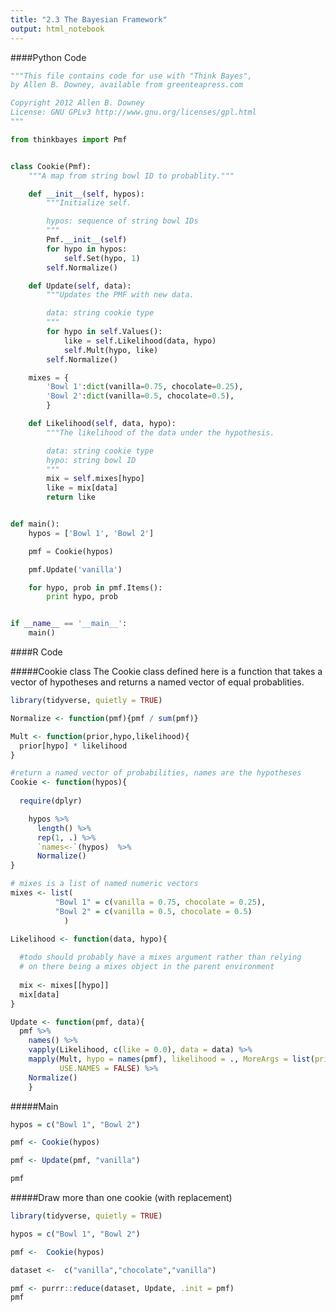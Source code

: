 ```yaml
---
title: "2.3 The Bayesian Framework"
output: html_notebook
---
```


####Python Code

```python
"""This file contains code for use with "Think Bayes",
by Allen B. Downey, available from greenteapress.com

Copyright 2012 Allen B. Downey
License: GNU GPLv3 http://www.gnu.org/licenses/gpl.html
"""

from thinkbayes import Pmf


class Cookie(Pmf):
    """A map from string bowl ID to probablity."""

    def __init__(self, hypos):
        """Initialize self.

        hypos: sequence of string bowl IDs
        """
        Pmf.__init__(self)
        for hypo in hypos:
            self.Set(hypo, 1)
        self.Normalize()

    def Update(self, data):
        """Updates the PMF with new data.

        data: string cookie type
        """
        for hypo in self.Values():
            like = self.Likelihood(data, hypo)
            self.Mult(hypo, like)
        self.Normalize()

    mixes = {
        'Bowl 1':dict(vanilla=0.75, chocolate=0.25),
        'Bowl 2':dict(vanilla=0.5, chocolate=0.5),
        }

    def Likelihood(self, data, hypo):
        """The likelihood of the data under the hypothesis.

        data: string cookie type
        hypo: string bowl ID
        """
        mix = self.mixes[hypo]
        like = mix[data]
        return like


def main():
    hypos = ['Bowl 1', 'Bowl 2']

    pmf = Cookie(hypos)

    pmf.Update('vanilla')

    for hypo, prob in pmf.Items():
        print hypo, prob


if __name__ == '__main__':
    main()
```

####R Code


#####Cookie class
The Cookie class defined here is a function that takes a vector of hypotheses
and returns a named vector of equal probablities.

```r
library(tidyverse, quietly = TRUE)

Normalize <- function(pmf){pmf / sum(pmf)}

Mult <- function(prior,hypo,likelihood){
  prior[hypo] * likelihood
}

#return a named vector of probabilities, names are the hypotheses
Cookie <- function(hypos){
  
  require(dplyr)

    hypos %>%
      length() %>%
      rep(1, .) %>%
      `names<-`(hypos)  %>%
      Normalize()  
}

# mixes is a list of named numeric vectors
mixes <- list(
          "Bowl 1" = c(vanilla = 0.75, chocolate = 0.25),
          "Bowl 2" = c(vanilla = 0.5, chocolate = 0.5)
            )

Likelihood <- function(data, hypo){
 
  #todo should probably have a mixes argument rather than relying
  # on there being a mixes object in the parent environment
  
  mix <- mixes[[hypo]]
  mix[data]
}

Update <- function(pmf, data){
  pmf %>%
    names() %>%
    vapply(Likelihood, c(like = 0.0), data = data) %>%
    mapply(Mult, hypo = names(pmf), likelihood = ., MoreArgs = list(prior = pmf),
           USE.NAMES = FALSE) %>%
    Normalize()
    }
```
#####Main
```r
hypos = c("Bowl 1", "Bowl 2")

pmf <- Cookie(hypos)

pmf <- Update(pmf, "vanilla")

pmf
```
#####Draw more than one cookie (with replacement)
```r
library(tidyverse, quietly = TRUE)

hypos = c("Bowl 1", "Bowl 2")

pmf <-  Cookie(hypos)

dataset <-  c("vanilla","chocolate","vanilla")

pmf <- purrr::reduce(dataset, Update, .init = pmf)
pmf
```

